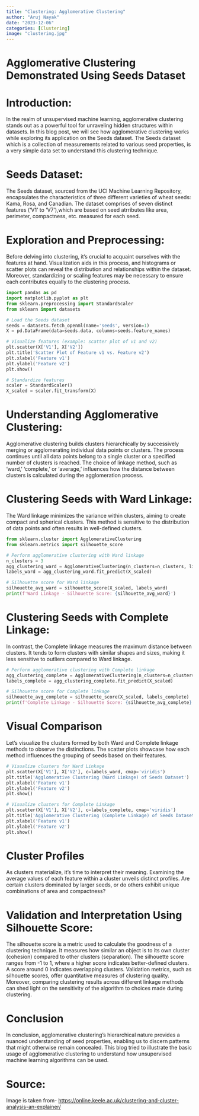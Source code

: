 ```yaml
---
title: "Clustering: Agglomerative Clustering"
author: "Aruj Nayak"
date: "2023-12-06"
categories: [Clustering]
image: "clustering.jpg"
---
```

# Agglomerative Clustering Demonstrated Using Seeds Dataset

# Introduction:
In the realm of unsupervised machine learning, agglomerative clustering stands out as a powerful tool for unraveling hidden structures within datasets. In this blog post, we will see how agglomerative clustering works while exploring its application on the Seeds dataset. The Seeds dataset which is a collection of measurements related to various seed properties, is a very simple data set to understand this clustering technique.

# Seeds Dataset:
The Seeds dataset, sourced from the UCI Machine Learning Repository, encapsulates the characteristics of three different varieties of wheat seeds: Kama, Rosa, and Canadian. The dataset comprises of seven distinct features ('V1' to 'V7'),which are based on seed atrributes like area, perimeter, compactness, etc. measured for each seed.

# Exploration and Preprocessing:
Before delving into clustering, it's crucial to acquaint ourselves with the features at hand. Visualization aids in this process, and histograms or scatter plots can reveal the distribution and relationships within the dataset. Moreover, standardizing or scaling features may be necessary to ensure each contributes equally to the clustering process.

```python
import pandas as pd
import matplotlib.pyplot as plt
from sklearn.preprocessing import StandardScaler
from sklearn import datasets

# Load the Seeds dataset
seeds = datasets.fetch_openml(name='seeds', version=1)
X = pd.DataFrame(data=seeds.data, columns=seeds.feature_names)

# Visualize features (example: scatter plot of v1 and v2)
plt.scatter(X['V1'], X['V2'])
plt.title('Scatter Plot of Feature v1 vs. Feature v2')
plt.xlabel('Feature v1')
plt.ylabel('Feature v2')
plt.show()

# Standardize features
scaler = StandardScaler()
X_scaled = scaler.fit_transform(X)
```

# Understanding Agglomerative Clustering:
Agglomerative clustering builds clusters hierarchically by successively merging or agglomerating individual data points or clusters. The process continues until all data points belong to a single cluster or a specified number of clusters is reached. The choice of linkage method, such as 'ward,' 'complete,' or 'average,' influences how the distance between clusters is calculated during the agglomeration process.

# Clustering Seeds with Ward Linkage:
The Ward linkage minimizes the variance within clusters, aiming to create compact and spherical clusters. This method is sensitive to the distribution of data points and often results in well-defined clusters.

```python
from sklearn.cluster import AgglomerativeClustering
from sklearn.metrics import silhouette_score

# Perform agglomerative clustering with Ward linkage
n_clusters = 3
agg_clustering_ward = AgglomerativeClustering(n_clusters=n_clusters, linkage='ward')
labels_ward = agg_clustering_ward.fit_predict(X_scaled)

# Silhouette score for Ward linkage
silhouette_avg_ward = silhouette_score(X_scaled, labels_ward)
print(f'Ward Linkage - Silhouette Score: {silhouette_avg_ward}')
```

# Clustering Seeds with Complete Linkage:
In contrast, the Complete linkage measures the maximum distance between clusters. It tends to form clusters with similar shapes and sizes, making it less sensitive to outliers compared to Ward linkage.

``` python
# Perform agglomerative clustering with Complete linkage
agg_clustering_complete = AgglomerativeClustering(n_clusters=n_clusters, linkage='complete')
labels_complete = agg_clustering_complete.fit_predict(X_scaled)

# Silhouette score for Complete linkage
silhouette_avg_complete = silhouette_score(X_scaled, labels_complete)
print(f'Complete Linkage - Silhouette Score: {silhouette_avg_complete}')
```

# Visual Comparison
Let's visualize the clusters formed by both Ward and Complete linkage methods to observe the distinctions. The scatter plots showcase how each method influences the grouping of seeds based on their features.

``` python
# Visualize clusters for Ward Linkage
plt.scatter(X['V1'], X['V2'], c=labels_ward, cmap='viridis')
plt.title('Agglomerative Clustering (Ward Linkage) of Seeds Dataset')
plt.xlabel('Feature v1')
plt.ylabel('Feature v2')
plt.show()

# Visualize clusters for Complete Linkage
plt.scatter(X['V1'], X['V2'], c=labels_complete, cmap='viridis')
plt.title('Agglomerative Clustering (Complete Linkage) of Seeds Dataset')
plt.xlabel('Feature v1')
plt.ylabel('Feature v2')
plt.show()
```

# Cluster Profiles
As clusters materialize, it's time to interpret their meaning. Examining the average values of each feature within a cluster unveils distinct profiles. Are certain clusters dominated by larger seeds, or do others exhibit unique combinations of area and compactness?

# Validation and Interpretation Using Silhouette Score:
The silhouette score is a metric used to calculate the goodness of a clustering technique. It measures how similar an object is to its own cluster (cohesion) compared to other clusters (separation). The silhouette score ranges from -1 to 1, where a higher score indicates better-defined clusters. A score around 0 indicates overlapping clusters. Validation metrics, such as silhouette scores, offer quantitative measures of clustering quality. Moreover, comparing clustering results across different linkage methods can shed light on the sensitivity of the algorithm to choices made during clustering.

# Conclusion
In conclusion, agglomerative clustering's hierarchical nature provides a nuanced understanding of seed properties, enabling us to discern patterns that might otherwise remain concealed. This blog tried to illustrate the basic usage of agglomerative clustering to understand how unsupervised machine learning algorithms can be used.

# Source:
Image is taken from- [https://online.keele.ac.uk/clustering-and-cluster-analysis-an-explainer/](https://online.keele.ac.uk/clustering-and-cluster-analysis-an-explainer/)
